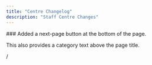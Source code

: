 ```yaml
---
title: "Centre Changelog"
description: "Staff Centre Changes"
---
```




<Update label="11/28/2024" description="version 1.0">
  ### Added a next-page button at the bottom of the page.

  This also provides a category text above the page title.

  /
</Update>
